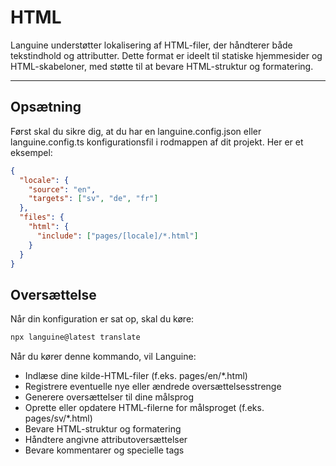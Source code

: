 # HTML

Languine understøtter lokalisering af HTML-filer, der håndterer både tekstindhold og attributter. Dette format er ideelt til statiske hjemmesider og HTML-skabeloner, med støtte til at bevare HTML-struktur og formatering.

---

## Opsætning

Først skal du sikre dig, at du har en languine.config.json eller languine.config.ts konfigurationsfil i rodmappen af dit projekt. Her er et eksempel:

```json
{
  "locale": {
    "source": "en",
    "targets": ["sv", "de", "fr"]
  },
  "files": {
    "html": {
      "include": ["pages/[locale]/*.html"]
    }
  }
}
```

## Oversættelse

Når din konfiguration er sat op, skal du køre:

```bash
npx languine@latest translate
```

Når du kører denne kommando, vil Languine:

- Indlæse dine kilde-HTML-filer (f.eks. pages/en/*.html)
- Registrere eventuelle nye eller ændrede oversættelsesstrenge
- Generere oversættelser til dine målsprog
- Oprette eller opdatere HTML-filerne for målsproget (f.eks. pages/sv/*.html)
- Bevare HTML-struktur og formatering
- Håndtere angivne attributoversættelser
- Bevare kommentarer og specielle tags
